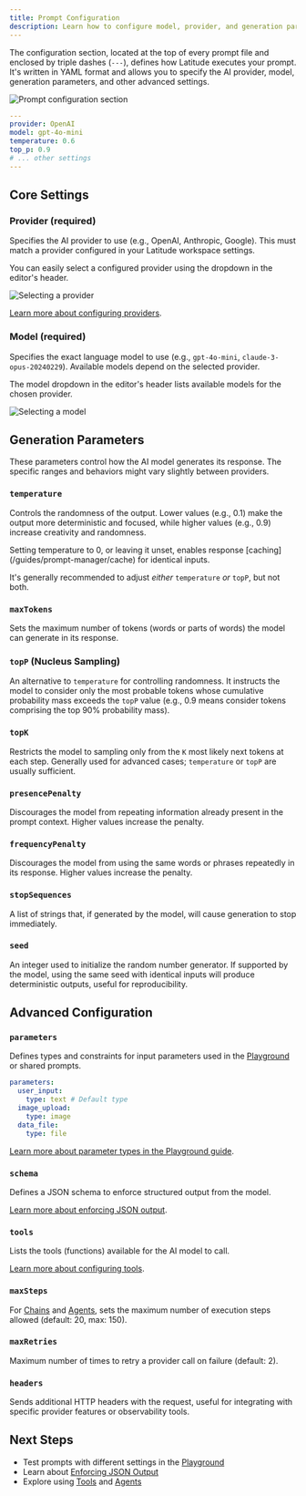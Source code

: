 ```yaml
---
title: Prompt Configuration
description: Learn how to configure model, provider, and generation parameters for your prompts.
---
```


The configuration section, located at the top of every prompt file and enclosed by triple dashes (`---`), defines how Latitude executes your prompt. It's written in YAML format and allows you to specify the AI provider, model, generation parameters, and other advanced settings.

![Prompt configuration section](/assets/prompt_config.png)

```yaml
---
provider: OpenAI
model: gpt-4o-mini
temperature: 0.6
top_p: 0.9
# ... other settings
---
```

## Core Settings

### Provider (required)

Specifies the AI provider to use (e.g., OpenAI, Anthropic, Google). This must match a provider configured in your Latitude workspace settings.

You can easily select a configured provider using the dropdown in the editor's header.

![Selecting a provider](/assets/prompt_provider.png)

[Learn more about configuring providers](/guides/getting-started/providers).

### Model (required)

Specifies the exact language model to use (e.g., `gpt-4o-mini`, `claude-3-opus-20240229`). Available models depend on the selected provider.

The model dropdown in the editor's header lists available models for the chosen provider.

![Selecting a model](/assets/prompt_model.png)

## Generation Parameters

These parameters control how the AI model generates its response. The specific ranges and behaviors might vary slightly between providers.

### `temperature`

Controls the randomness of the output. Lower values (e.g., 0.1) make the output more deterministic and focused, while higher values (e.g., 0.9) increase creativity and randomness.

<Note>
  Setting temperature to 0, or leaving it unset, enables response
  [caching](/guides/prompt-manager/cache) for identical inputs.
</Note>

It's generally recommended to adjust _either_ `temperature` _or_ `topP`, but not both.

### `maxTokens`

Sets the maximum number of tokens (words or parts of words) the model can generate in its response.

### `topP` (Nucleus Sampling)

An alternative to `temperature` for controlling randomness. It instructs the model to consider only the most probable tokens whose cumulative probability mass exceeds the `topP` value (e.g., 0.9 means consider tokens comprising the top 90% probability mass).

### `topK`

Restricts the model to sampling only from the `K` most likely next tokens at each step. Generally used for advanced cases; `temperature` or `topP` are usually sufficient.

### `presencePenalty`

Discourages the model from repeating information already present in the prompt context. Higher values increase the penalty.

### `frequencyPenalty`

Discourages the model from using the same words or phrases repeatedly in its response. Higher values increase the penalty.

### `stopSequences`

A list of strings that, if generated by the model, will cause generation to stop immediately.

### `seed`

An integer used to initialize the random number generator. If supported by the model, using the same seed with identical inputs will produce deterministic outputs, useful for reproducibility.

## Advanced Configuration

### `parameters`

Defines types and constraints for input parameters used in the [Playground](/guides/prompt-manager/playground) or shared prompts.

```yaml
parameters:
  user_input:
    type: text # Default type
  image_upload:
    type: image
  data_file:
    type: file
```

[Learn more about parameter types in the Playground guide](/guides/prompt-manager/playground#parameter-types).

### `schema`

Defines a JSON schema to enforce structured output from the model.

[Learn more about enforcing JSON output](/guides/prompt-manager/json-output).

### `tools`

Lists the tools (functions) available for the AI model to call.

[Learn more about configuring tools](/guides/prompt-manager/tools).

### `maxSteps`

For [Chains](/promptl/advanced/chains) and [Agents](/guides/prompt-manager/agents), sets the maximum number of execution steps allowed (default: 20, max: 150).

### `maxRetries`

Maximum number of times to retry a provider call on failure (default: 2).

### `headers`

Sends additional HTTP headers with the request, useful for integrating with specific provider features or observability tools.

## Next Steps

- Test prompts with different settings in the [Playground](/guides/prompt-manager/playground)
- Learn about [Enforcing JSON Output](/guides/prompt-manager/json-output)
- Explore using [Tools](/guides/prompt-manager/tools) and [Agents](/guides/prompt-manager/agents)
